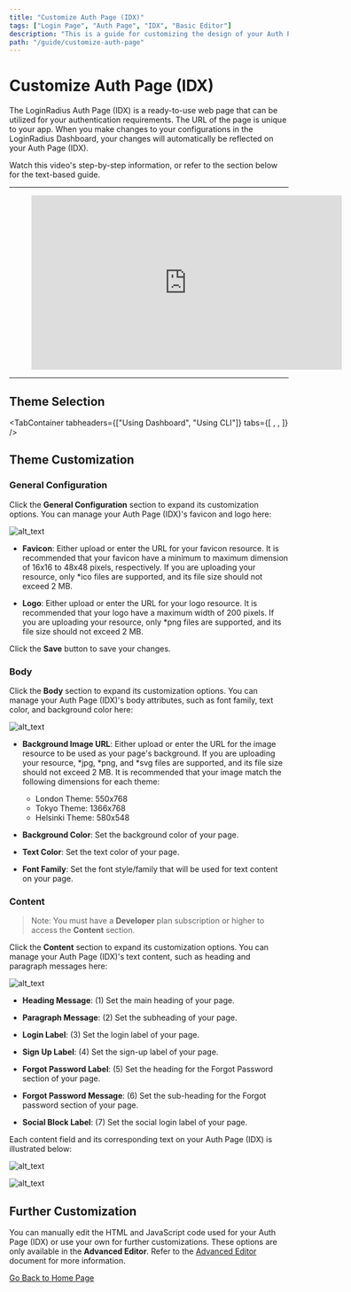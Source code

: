 ```yaml
---
title: "Customize Auth Page (IDX)"
tags: ["Login Page", "Auth Page", "IDX", "Basic Editor"]
description: "This is a guide for customizing the design of your Auth Page (IDX)."
path: "/guide/customize-auth-page"
---
```


# Customize Auth Page (IDX)

The LoginRadius Auth Page (IDX) is a ready-to-use web page that can be utilized for your authentication requirements. The URL of the page is unique to your app. When you make changes to your configurations in the LoginRadius Dashboard, your changes will automatically be reflected on your Auth Page (IDX).

Watch this video's step-by-step information, or refer to the section below for the text-based guide.

---

<figure class="video_container">
  <iframe width="560" height="315" src="https://www.youtube.com/embed/0AO9xR18wxs" frameborder="0" allow="accelerometer; autoplay; clipboard-write; encrypted-media; gyroscope; picture-in-picture" allowfullscreen></iframe>
</figure>

---

## Theme Selection

<TabContainer
  tabheaders={["Using Dashboard", "Using CLI"]}
  tabs={[
    <Tab>
      <ThemeDash />
    </Tab>,
    <Tab>
      <ThemeCLI />
    </Tab>,
  ]}
/>


## Theme Customization

### General Configuration

Click the **General Configuration** section to expand its customization options. You can manage your Auth Page (IDX)'s favicon and logo here:

![alt_text](images/customize-general-configuration.png "image_tooltip")

  * **Favicon**: Either upload or enter the URL for your favicon resource. It is recommended that your favicon have a minimum to maximum dimension of 16x16 to 48x48 pixels, respectively. If you are uploading your resource, only *ico files are supported, and its file size should not exceed 2 MB.

  * **Logo**: Either upload or enter the URL for your logo resource. It is recommended that your logo have a maximum width of 200 pixels. If you are uploading your resource, only *png files are supported, and its file size should not exceed 2 MB.

Click the **Save** button to save your changes.

### Body

Click the **Body** section to expand its customization options. You can manage your Auth Page (IDX)'s body attributes, such as font family, text color, and background color here:

  ![alt_text](images/customize-body.png "image_tooltip")

  * **Background Image URL**: Either upload or enter the URL for the image resource to be used as your page's background. If you are uploading your resource, *jpg, *png, and *svg files are supported, and its file size should not exceed 2 MB. It is recommended that your image match the following dimensions for each theme:

    * London Theme: 550x768
    * Tokyo Theme: 1366x768
    * Helsinki Theme: 580x548

  * **Background Color**: Set the background color of your page.

  * **Text Color**: Set the text color of your page.

  * **Font Family**: Set the font style/family that will be used for text content on your page.

### Content

> Note: You must have a **Developer** plan subscription or higher to access the **Content** section.

Click the **Content** section to expand its customization options. You can manage your Auth Page (IDX)'s text content, such as heading and paragraph messages here:

  ![alt_text](images/customize-content.png "image_tooltip")

  * **Heading Message**: (1) Set the main heading of your page.

  * **Paragraph Message**: (2) Set the subheading of your page.

  * **Login Label**: (3) Set the login label of your page.

  * **Sign Up Label**: (4) Set the sign-up label of your page.

  * **Forgot Password Label**: (5) Set the heading for the Forgot Password section of your page.

  * **Forgot Password Message**: (6) Set the sub-heading for the Forgot password section of your page.

  * **Social Block Label**: (7) Set the social login label of your page.

Each content field and its corresponding text on your Auth Page (IDX) is illustrated below:

![alt_text](images/idx-content-fields-1.png "image_tooltip")

![alt_text](images/idx-content-fields-2.png)

## Further Customization

You can manually edit the HTML and JavaScript code used for your Auth Page (IDX) or use your own for further customizations. These options are only available in the **Advanced Editor**. Refer to the <a href="https://www.loginradius.com/docs/developer/guide/auth-page-advanced-editor" target="_blank" >Advanced Editor</a> document for more information.


[Go Back to Home Page](/)